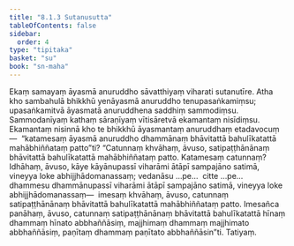 ```yaml
---
title: "8.1.3 Sutanusutta"
tableOfContents: false
sidebar:
  order: 4
type: "tipitaka"
basket: "su"
book: "sn-maha"
---
```



<DynamicBreadcrumb />

<Division number="901" book="sn-maha" bookNo="14" page="260">

<Paragraph number="1565" book="sn-maha">
Ekaṃ samayaṃ āyasmā anuruddho sāvatthiyaṃ viharati sutanutīre. Atha kho sambahulā bhikkhū yenāyasmā anuruddho tenupasaṅkamiṃsu; upasaṅkamitvā āyasmatā anuruddhena saddhiṃ sammodiṃsu. Sammodanīyaṃ kathaṃ sāraṇīyaṃ vītisāretvā ekamantaṃ nisīdiṃsu. Ekamantaṃ nisinnā kho te bhikkhū āyasmantaṃ anuruddhaṃ etadavocuṃ—  “katamesaṃ āyasmā anuruddho dhammānaṃ bhāvitattā bahulīkatattā mahābhiññataṃ patto”ti?
</Paragraph>

<Paragraph number="1566" book="sn-maha">
“Catunnaṃ khvāhaṃ, āvuso, satipaṭṭhānānaṃ bhāvitattā bahulīkatattā mahābhiññataṃ patto. Katamesaṃ catunnaṃ? Idhāhaṃ, āvuso, kāye kāyānupassī viharāmi ātāpī sampajāno satimā, vineyya loke abhijjhādomanassaṃ; vedanāsu …pe…  citte …pe…  dhammesu dhammānupassī viharāmi ātāpī sampajāno satimā, vineyya loke abhijjhādomanassaṃ—  imesaṃ khvāhaṃ, āvuso, catunnaṃ satipaṭṭhānānaṃ bhāvitattā bahulīkatattā mahābhiññataṃ patto. Imesañca panāhaṃ, āvuso, catunnaṃ satipaṭṭhānānaṃ bhāvitattā bahulīkatattā hīnaṃ dhammaṃ hīnato abbhaññāsiṃ, majjhimaṃ dhammaṃ majjhimato abbhaññāsiṃ, paṇītaṃ dhammaṃ paṇītato abbhaññāsin”ti.

</Paragraph>
</Division>

<Paragraph number="1567" type="center" book="sn-maha">
Tatiyaṃ.
</Paragraph>